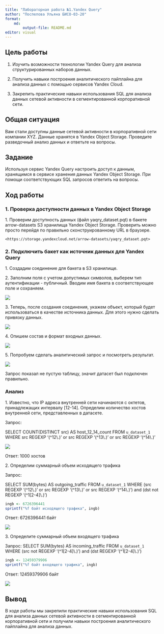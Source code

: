 ```yaml
---
title: "Лабораторная работа №1.Yandex Query"
author: "Поспелова Ульяна БИСО-03-20"
format: 
    md:
        output-file: README.md
editor: visual
---
```


## Цель работы

1. Изучить возможности технологии Yandex Query для анализа структурированных наборов данных.

2. Получить навыки построения аналитического пайплайна для анализа данных с помощью сервисов Yandex Cloud.

3. Закрепить практические навыки использования SQL для анализа данных сетевой активности в сегментированной корпоративной сети.

## Общая ситуация

Вам стали доступны данные сетевой активности в корпоративной сети компании XYZ. Данные хранятся в Yandex Object Storage. Проведите разведочный анализ данных и ответьте на вопросы.

## Задание

Используя сервис Yandex Query настроить доступ к данным, хранящимся в сервисе хранения данных Yandex Object Storage. При помощи соответствующих SQL запросов ответить на вопросы.

## Ход работы

### 1. Проверка доступности данных в Yandex Object Storage

1\. Проверим доступность данных (файл yaqry_dataset.pqt) в бакете arrow-datasets S3 хранилища Yandex Object Storage. Проверить можно просто перейдя по правильно сконструированному URL в браузере.

```         
<https://storage.yandexcloud.net/arrow-datasets/yaqry_dataset.pqt>
```

### 2. Подключить бакет как источник данных для Yandex Query

1\. Создадим соединение для бакета в S3 хранилище.

2\. Заполним поля с учетом допустимых символов, выберем тип аутентификации - публичный. Вводим имя бакета в соответствующее поле и сохраняем.

![](PNGs/pic_1.png)

3\. Теперь, после создания соединения, укажем объект, который будет использоваться в качестве источника данных. Для этого нужно сделать привязку данных.

![](PNGs/pic_2.png)

4\. Опишем состав и формат входных данных.

![](PNGs/pic_3.png)

5\. Попробуем сделать аналитический запрос и посмотреть результат.

![](PNGs/pic_4.png)

Запрос показал не пустую таблицу, значит датасет был подключен правильно.

### Анализ

1\. Известно, что IP адреса внутренней сети начинаются с октетов, принадлежащих интервалу \[12-14\]. Определим количество хостов внутренней сети, представленных в датасете.

Запрос:

SELECT COUNT(DISTINCT src) AS host_12_14_count FROM `u_dataset_1` WHERE src REGEXP '(\^12\\.)' or src REGEXP '(\^13\\.)' or src REGEXP '(\^14\\.)'

![](PNGs/pic_5.png)

Ответ: 1000 хостов

2\. Определим суммарный объем исходящего трафика

Запрос: 

SELECT SUM(bytes) AS outgoing_traffic FROM `u_dataset_1` WHERE (src REGEXP '(\^12\\.)' or src REGEXP '(\^13\\.)' or src REGEXP '(\^14\\.)') and (dst not REGEXP '(\^1\[2-4\]\\.)')

```r
ingb <- 6726396441
sprintf("%f байт исходящего трафика", ingb)
```

Ответ: 6726396441 байт

![](PNGs/pic_6.png)

3\. Определите суммарный объем входящего трафика

Запрос: SELECT SUM(bytes) AS incoming_traffic FROM `u_dataset_1` WHERE (src not REGEXP '(\^1\[2-4\]\\.)') and (dst REGEXP '(\^1\[2-4\]\\.)')

```r
ingb <- 12459379906
sprintf("%f байт входящего трафика", ingb)
```

Ответ: 12459379906 байт

![](PNGs/pic_7.png)

## Вывод

В ходе работы мы закрепили практические навыки использования SQL для анализа данных сетевой активности в сегментированной корпоративной сети и получили навыки построения аналитического пайплайна для анализа данных.
